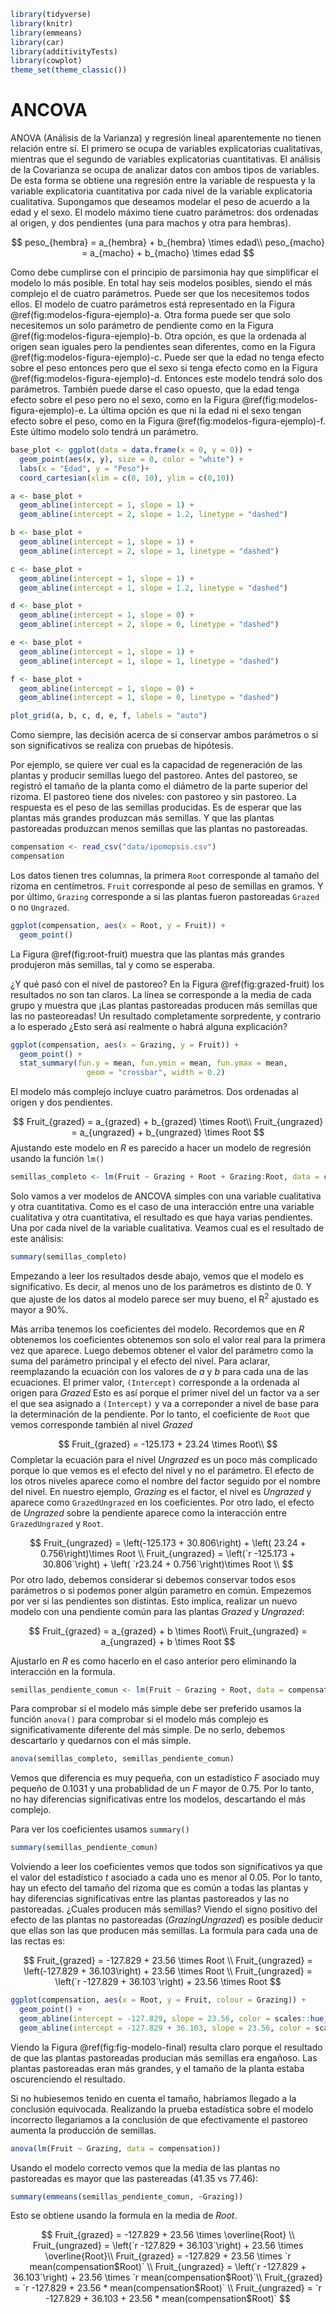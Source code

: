 ```r
library(tidyverse)
library(knitr)
library(emmeans)
library(car)
library(additivityTests)
library(cowplot)
theme_set(theme_classic())
```

# ANCOVA

 ANOVA (Análisis de la Varianza) y regresión lineal aparentemente no tienen 
 relación entre sí. El primero se ocupa de variables explicatorias cualitativas,
 mientras que el segundo de variables explicatorias cuantitativas. El análisis
 de la Covarianza se ocupa de analizar datos con ambos tipos de variables. 
 De esta forma se obtiene una regresión entre la variable de respuesta y la
 variable explicatoria cuantitativa por cada nivel de la variable explicatoria
 cualitativa. Supongamos que deseamos modelar el peso de acuerdo a la edad y
 el sexo. El modelo máximo tiene cuatro parámetros: dos ordenadas al origen, y
 dos pendientes (una para machos y otra para hembras). 
 
 $$
 peso_{hembra} = a_{hembra} + b_{hembra} \times edad\\
 peso_{macho} = a_{macho} + b_{macho} \times edad
 $$
 
 Como debe cumplirse con el principio de parsimonia hay que simplificar el 
 modelo lo más posible. En total hay seis modelos posibles, siendo el más 
 complejo el de cuatro parámetros. Puede ser que los necesitemos todos ellos.
 El modelo de cuatro parámetros está representado en la Figura
 \@ref(fig:modelos-figura-ejemplo)-a. Otra forma puede ser que solo necesitemos un
 solo parámetro de pendiente como en la Figura \@ref(fig:modelos-figura-ejemplo)-b.
 Otra opción, es que la ordenada al origen sean iguales pero la pendientes sean
 diferentes, como en la Figura \@ref(fig:modelos-figura-ejemplo)-c. Puede ser que
 la edad no tenga efecto sobre el peso entonces pero que el sexo si tenga efecto
 como en la Figura \@ref(fig:modelos-figura-ejemplo)-d. Entonces este modelo tendrá
 solo dos parámetros. También puede darse el caso opuesto, que la edad tenga
 efecto sobre el peso pero no el sexo, como en la Figura
 \@ref(fig:modelos-figura-ejemplo)-e. La última opción es que ni la edad ni el sexo
 tengan efecto sobre el peso, como en la Figura \@ref(fig:modelos-figura-ejemplo)-f.
 Este último modelo solo tendrá un parámetro.
 
 
 
```r
base_plot <- ggplot(data = data.frame(x = 0, y = 0)) +
  geom_point(aes(x, y), size = 0, color = "white") +
  labs(x = "Edad", y = "Peso")+
  coord_cartesian(xlim = c(0, 10), ylim = c(0,10))

a <- base_plot +
  geom_abline(intercept = 1, slope = 1) +
  geom_abline(intercept = 2, slope = 1.2, linetype = "dashed") 

b <- base_plot +
  geom_abline(intercept = 1, slope = 1) +
  geom_abline(intercept = 2, slope = 1, linetype = "dashed") 

c <- base_plot +
  geom_abline(intercept = 1, slope = 1) +
  geom_abline(intercept = 1, slope = 1.2, linetype = "dashed") 

d <- base_plot +
  geom_abline(intercept = 1, slope = 0) +
  geom_abline(intercept = 2, slope = 0, linetype = "dashed")

e <- base_plot +
  geom_abline(intercept = 1, slope = 1) +
  geom_abline(intercept = 1, slope = 1, linetype = "dashed") 

f <- base_plot +
  geom_abline(intercept = 1, slope = 0) +
  geom_abline(intercept = 1, slope = 0, linetype = "dashed") 

plot_grid(a, b, c, d, e, f, labels = "auto")

```
 
 Como siempre, las decisión acerca de si conservar ambos parámetros o si son
 significativos se realiza con pruebas de hipótesis. 
 
 Por ejemplo, se quiere ver cual es la capacidad de regeneración de las plantas
 y producir semillas luego del pastoreo. Antes del pastoreo, se registró el 
 tamaño de la planta como el diámetro de la parte superior del rizoma. El
 pastoreo tiene dos niveles: con pastoreo y sin pastoreo. La respuesta es el 
 peso de las semillas producidas. Es de esperar que las plantas más grandes
 produzcan más semillas. Y que las plantas pastoreadas produzcan menos semillas
 que las plantas no pastoreadas. 
 
```r
compensation <- read_csv("data/ipomopsis.csv")
compensation
```
 
 Los datos tienen tres columnas, la primera `Root` corresponde al tamaño del
 rizoma en centímetros. `Fruit` corresponde al peso de semillas en gramos. Y
 por último, `Grazing` corresponde a si las plantas fueron pastoreadas `Grazed`
 o no `Ungrazed`.
 
```r
ggplot(compensation, aes(x = Root, y = Fruit)) + 
  geom_point()
```
 
 La Figura \@ref(fig:root-fruit) muestra que las plantas más grandes produjeron
 más semillas, tal y como se esperaba.
 
 ¿Y qué pasó con el nivel de pastoreo? En la Figura \@ref(fig:grazed-fruit) los
 resultados no son tan claros. La línea se corresponde a la media de cada grupo
 y muestra que ¡Las plantas pastoreadas producen más semillas que las no 
 pasteoreadas! Un resultado completamente sorpredente, y contrario a lo 
 esperado ¿Esto será así realmente o habrá alguna explicación?
 
 
```r
ggplot(compensation, aes(x = Grazing, y = Fruit)) + 
  geom_point() + 
  stat_summary(fun.y = mean, fun.ymin = mean, fun.ymax = mean,
                 geom = "crossbar", width = 0.2)
```
 
 El modelo más complejo incluye cuatro parámetros. Dos ordenadas al origen 
 y dos pendientes.
 
 $$
 Fruit_{grazed} = a_{grazed} + b_{grazed} \times Root\\
 Fruit_{ungrazed} = a_{ungrazed} + b_{ungrazed} \times Root
 $$
Ajustando este modelo en *R* es parecido a hacer un modelo de regresión usando
la función `lm()`

```r
semillas_completo <- lm(Fruit ~ Grazing + Root + Grazing:Root, data = compensation)
```
 
 Solo vamos a ver modelos de ANCOVA simples con una variable cualitativa y otra
 cuantitativa. Como es el caso de una interacción entre una variable 
 cualitativa y otra cuantitativa, el resultado es que haya varias pendientes. 
 Una por cada nivel de la variable cualitativa. Veamos cual es el resultado de
 este análisis:
 
```r
summary(semillas_completo)
```
 
 Empezando a leer los resultados desde abajo, vemos que el modelo es 
 significativo. Es decir, al menos uno de los parámetros es distinto de 0. Y que
 ajuste de los datos al modelo parece ser muy bueno, el R^2^ ajustado es mayor a
 90%. 
 
 Más arriba tenemos los coeficientes del modelo. Recordemos que en *R* obtenemos
 los coeficientes obtenemos son solo el valor real para la primera vez que 
 aparece. Luego debemos obtener el valor del parámetro como la suma del 
 parámetro principal y el efecto del nivel. Para aclarar, reemplazando la 
 ecuación con los valores de $a$ y $b$ para cada una de las ecuaciones. El 
 primer valor, `(Intercept)` corresponde a la ordenada al origen para *Grazed*
 Esto es así porque el primer nivel del un factor va a ser el que sea asignado 
 a `(Intercept)` y va a correponder a nivel de base para la determinación de
 la pendiente. Por lo tanto, el coeficiente de `Root` que vemos corresponde
 también al nivel *Grazed*
 
 $$
 Fruit_{grazed} = -125.173 + 23.24 \times Root\\
 $$
 Completar la ecuación para el nivel *Ungrazed* es un poco más complicado porque
 lo que vemos es el efecto del nivel y no el parámetro. El efecto de los otros
 niveles aparece como el nombre del factor seguido por el nombre del nivel.
 En nuestro ejemplo, *Grazing* es el factor, el nivel es *Ungrazed* y aparece
 como `GrazedUngrazed` en los coeficientes. Por otro lado, el efecto de 
 *Ungrazed* sobre la pendiente aparece como la interacción entre 
 `GrazedUngrazed` y `Root`. 
 
 $$
 Fruit_{ungrazed} = \left(-125.173 + 30.806\right) + \left( 23.24 + 0.756\right)\times Root \\ 
 Fruit_{ungrazed} = \left(`r -125.173 + 30.806`\right) + \left( `r23.24 + 0.756`\right)\times Root \\ 
 $$
 Por otro lado, debemos considerar si debemos conservar todos esos parámetros o
 si podemos poner algún parametro en común. Empezemos por ver si las pendientes
 son distintas. Esto implica, realizar un nuevo modelo 
 con una pendiente común para las plantas *Grazed* y *Ungrazed*:
 
 $$
 Fruit_{grazed} = a_{grazed} + b \times Root\\
 Fruit_{ungrazed} = a_{ungrazed} + b \times Root
 $$
 
 Ajustarlo en *R* es como hacerlo en el caso anterior pero eliminando la
 interacción en la formula.
 
```r
semillas_pendiente_comun <- lm(Fruit ~ Grazing + Root, data = compensation)
```
 
 Para comprobar si el modelo más simple debe ser preferido usamos la
 función `anova()` para comprobar si el modelo más complejo es 
 significativamente diferente del más simple. De no serlo, debemos descartarlo
 y quedarnos con el más simple.
 
```r
anova(semillas_completo, semillas_pendiente_comun)
```
 
 Vemos que diferencia es muy pequeña, con un estadístico *F* asociado muy 
 pequeño de 0.1031 y una probablidad de un *F* mayor de 0.75. Por lo tanto, 
 no hay diferencias significativas entre los modelos, descartando el más
 complejo.
 
 Para ver los coeficientes usamos `summary()`
 
```r
summary(semillas_pendiente_comun)
```
 
 
 Volviendo a leer los coeficientes vemos que todos son significativos ya que
 el valor del estadístico *t* asociado a cada uno es menor al 0.05. 
 Por lo tanto, hay un efecto del tamaño del rizoma que es común a todas las 
 plantas y hay diferencias significativas entre las plantas pastoreados y las
 no pastoreadas. ¿Cuales producen más semillas? Viendo el signo positivo del
 efecto de las plantas no pastoreadas (*GrazingUngrazed*) es posible deducir que
 ellas son las que producen más semillas. La formula para cada una de las 
 rectas es:
 

 $$
  Fruit_{grazed} = -127.829 +  23.56 \times Root \\ 
  Fruit_{ungrazed} = \left(-127.829 + 36.103\right) + 23.56 \times Root  \\ 
 Fruit_{ungrazed} = \left(`r -127.829 + 36.103`\right) + 23.56 \times Root  
 $$
 
```r
ggplot(compensation, aes(x = Root, y = Fruit, colour = Grazing)) + 
  geom_point() +
  geom_abline(intercept = -127.829, slope = 23.56, color = scales::hue_pal()(2)[1]) +
  geom_abline(intercept = -127.829 + 36.103, slope = 23.56, color = scales::hue_pal()(2)[2])
```
 
 Viendo la Figura \@ref(fig:fig-modelo-final) resulta claro porque el resultado de que las plantas 
 pastoreadas producian más semillas era engañoso. Las plantas pastoreadas eran
 más grandes, y el tamaño de la planta estaba oscurenciendo el resultado.
 
 Si no hubiesemos tenido en cuenta el tamaño, habríamos llegado a la conclusión
 equivocada. Realizando la prueba estadística sobre el modelo incorrecto 
 llegariamos a la conclusión de que efectivamente el pastoreo aumenta la 
 producción de semillas.
 
```r
anova(lm(Fruit ~ Grazing, data = compensation))
```
 
 Usando el modelo correcto vemos que la media de las plantas no pastoreadas
 es mayor que las pastereadas (41.35 vs 77.46):
 
```r
summary(emmeans(semillas_pendiente_comun, ~Grazing)) 
```
 
 Esto se obtiene usando la formula en la media de *Root*.
 
 $$
 Fruit_{grazed} = -127.829 +  23.56 \times \overline{Root} \\ 
 Fruit_{ungrazed} = \left(`r -127.829 + 36.103`\right) + 23.56 \times \overline{Root}\\
 Fruit_{grazed} = -127.829 +  23.56 \times `r mean(compensation$Root)` \\ 
 Fruit_{ungrazed} = \left(`r -127.829 + 36.103`\right) + 23.56 \times `r mean(compensation$Root)`\\
  Fruit_{grazed} = `r -127.829 +  23.56 * mean(compensation$Root)` \\ 
 Fruit_{ungrazed} = `r -127.829 + 36.103 + 23.56 * mean(compensation$Root)`
 $$